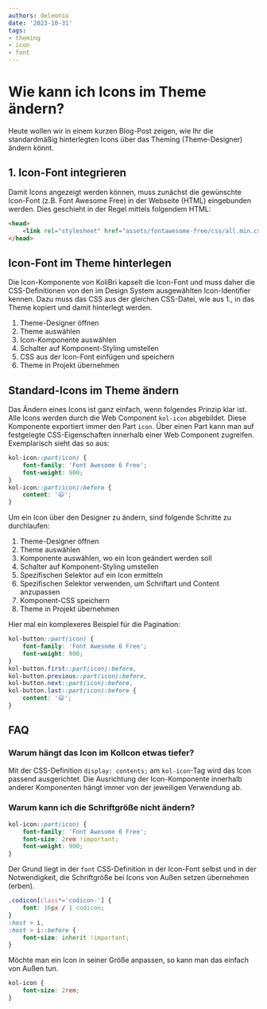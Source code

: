 ```yaml
---
authors: deleonio
date: '2023-10-31'
tags:
- theming
- icon
- font
---
```



# Wie kann ich Icons im Theme ändern?

Heute wollen wir in einem kurzen Blog-Post zeigen, wie Ihr die standardmäßig hinterlegten Icons über das Theming (Theme-Designer) ändern könnt.

## 1. Icon-Font integrieren

Damit Icons angezeigt werden können, muss zunächst die gewünschte Icon-Font (z.B. Font Awesome Free) in der Webseite (HTML) eingebunden werden. Dies geschieht in der Regel mittels folgendem HTML:

```html
<head>
	<link rel="stylesheet" href="assets/fontawesome-free/css/all.min.css" />
</head>
```

## Icon-Font im Theme hinterlegen

Die Icon-Komponente von KoliBri kapselt die Icon-Font und muss daher die CSS-Definitionen von den im Design System ausgewählten Icon-Identifier kennen.
Dazu muss das CSS aus der gleichen CSS-Datei, wie aus 1., in das Theme kopiert und damit hinterlegt werden.

1. Theme-Designer öffnen
2. Theme auswählen
3. Icon-Komponente auswählen
4. Schalter auf Komponent-Styling umstellen
5. CSS aus der Icon-Font einfügen und speichern
6. Theme in Projekt übernehmen

## Standard-Icons im Theme ändern

Das Ändern eines Icons ist ganz einfach, wenn folgendes Prinzip klar ist. Alle Icons werden durch die Web Component `kol-icon` abgebildet. Diese Komponente
exportiert immer den Part `icon`. Über einen Part kann man auf festgelegte CSS-Eigenschaften innerhalb einer Web Component zugreifen. Exemplarisch sieht das
so aus:

```css
kol-icon::part(icon) {
	font-family: 'Font Awesome 6 Free';
	font-weight: 900;
}
kol-icon::part(icon):before {
	content: '😃';
}
```

Um ein Icon über den Designer zu ändern, sind folgende Schritte zu durchlaufen:

1. Theme-Designer öffnen
2. Theme auswählen
3. Komponente auswählen, wo ein Icon geändert werden soll
4. Schalter auf Komponent-Styling umstellen
5. Spezifischen Selektor auf ein Icon ermitteln
6. Spezifischen Selektor verwenden, um Schriftart und Content anzupassen
7. Komponent-CSS speichern
8. Theme in Projekt übernehmen

Hier mal ein komplexeres Beispiel für die Pagination:

```css
kol-button::part(icon) {
	font-family: 'Font Awesome 6 Free';
	font-weight: 900;
}
kol-button.first::part(icon):before,
kol-button.previous::part(icon):before,
kol-button.next::part(icon):before,
kol-button.last::part(icon):before {
	content: '😃';
}
```

## FAQ

### Warum hängt das Icon im KolIcon etwas tiefer?

Mit der CSS-Definition `display: contents;` am `kol-icon`-Tag wird das Icon passend ausgerichtet. Die Ausrichtung der Icon-Komponente innerhalb anderer Komponenten hängt immer von der jeweiligen Verwendung ab.

### Warum kann ich die Schriftgröße nicht ändern?

```css
kol-icon::part(icon) {
	font-family: 'Font Awesome 6 Free';
	font-size: 2rem !important;
	font-weight: 900;
}
```

Der Grund liegt in der `font` CSS-Definition in der Icon-Font selbst und in der Notwendigkeit, die Schriftgröße
bei Icons von Außen setzen übernehmen (erben).

```css
.codicon[class*='codicon-'] {
	font: 16px / 1 codicon;
}
:host > i,
:host > i::before {
	font-size: inherit !important;
}
```

Möchte man ein Icon in seiner Größe anpassen, so kann man das einfach von Außen tun.

```css
kol-icon {
	font-size: 2rem;
}
```
